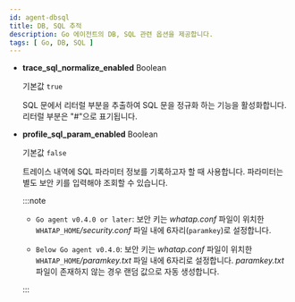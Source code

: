 ```yaml
---
id: agent-dbsql
title: DB, SQL 추적
description: Go 에이전트의 DB, SQL 관련 옵션을 제공합니다.
tags: [ Go, DB, SQL ] 
---
```


* **trace_sql_normalize_enabled** <span class='type'>Boolean</span>

  기본값 `true`

  SQL 문에서 리터럴 부분을 추출하여 SQL 문을 정규화 하는 기능을 활성화합니다. 리터럴 부분은 "#"으로 표기됩니다.

* **profile_sql_param_enabled** <span class='type'>Boolean</span><ScrollToLink anchor='profile-sql-param' />

  기본값 `false`

  트레이스 내역에 SQL 파라미터 정보를 기록하고자 할 때 사용합니다. 파라미터는 별도 보안 키를 입력해야 조회할 수 있습니다.

  :::note

  * <code class="my">Go agent v0.4.0 or later</code>: 보안 키는 *whatap.conf* 파일이 위치한 `WHATAP_HOME`*/security.conf* 파일 내에 6자리(`paramkey`)로 설정합니다.

  * <code class="my">Below Go agent v0.4.0</code>: 보안 키는 *whatap.conf* 파일이 위치한 `WHATAP_HOME`*/paramkey.txt* 파일 내에 6자리로 설정합니다. *paramkey.txt* 파일이 존재하지 않는 경우 랜덤 값으로 자동 생성합니다.

  :::